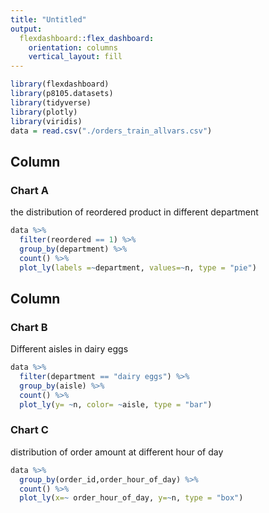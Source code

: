 ```yaml
---
title: "Untitled"
output: 
  flexdashboard::flex_dashboard:
    orientation: columns
    vertical_layout: fill
---
```


```r
library(flexdashboard)
library(p8105.datasets)
library(tidyverse)
library(plotly)
library(viridis)
data = read.csv("./orders_train_allvars.csv")
```

Column {data-width=650}
-----------------------------------------------------------------------

### Chart A
the distribution of reordered product in different department
```r
data %>%
  filter(reordered == 1) %>%
  group_by(department) %>%
  count() %>%
  plot_ly(labels =~department, values=~n, type = "pie")
```

Column {data-width=350}
-----------------------------------------------------------------------

### Chart B
Different aisles in dairy eggs 
```r
data %>%
  filter(department == "dairy eggs") %>%
  group_by(aisle) %>%
  count() %>%
  plot_ly(y= ~n, color= ~aisle, type = "bar")

```

### Chart C

distribution of order amount at different hour of day

```r
data %>%
  group_by(order_id,order_hour_of_day) %>%
  count() %>%
  plot_ly(x=~ order_hour_of_day, y=~n, type = "box")
```


